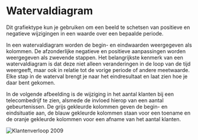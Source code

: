 # Watervaldiagram {#charttype_waterfall}

Dit grafiektype kun je gebruiken om een beeld te schetsen van positieve en negatieve wijzigingen in een waarde over een bepaalde periode.

In een watervaldiagram worden de begin- en eindwaarden weergegeven als kolommen. De afzonderlijke negatieve en positieve aanpassingen worden weergegeven als zwevende stappen. Het belangrijkste kenmerk van een watervaldiagram is dat deze niet alleen veranderingen in de loop van de tijd weergeeft, maar ook in relatie tot de vorige periode of andere meetwaarde. Elke stap in de waterval brengt je naar het eindresultaat en laat zien hoe je daar bent gekomen.

In de volgende afbeelding is de wijziging in het aantal klanten bij een telecombedrijf te zien, alsmede de invloed hierop van een aantal gebeurtenissen. De grijs gekleurde kolommen geven de begin- en eindsituatie aan, de blauw gekleurde kolommen staan voor een toename en de oranje gekleurde kolommen voor een afname van het aantal klanten.

 ![](images/waterfall_result.png "Klantenverloop 2009") 

